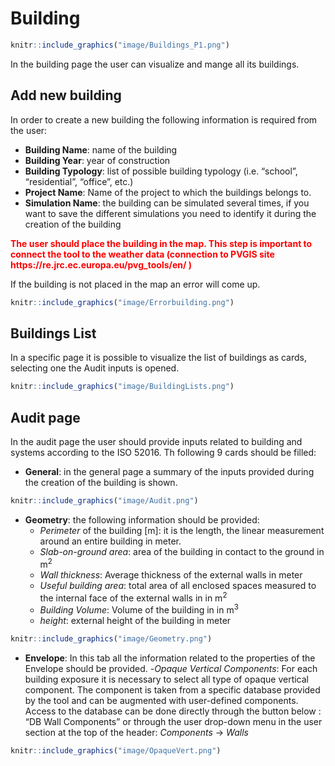 # Building 

```r
knitr::include_graphics("image/Buildings_P1.png")
```

In the building page the user can visualize and mange all its buildings.

## Add new building

In order to create a new building the following information is required from the user: 

  - **Building Name**: name of the building
  - **Building Year**: year of construction
  - **Building Typology**: list of possible building typology (i.e. "school", "residential", "office", etc.)
  - **Project Name**: Name of the project to which the buildings belongs to.
  - **Simulation Name**: the building can be simulated several times, if you want to save the different simulations you need to identify it during the creation of the building

<span style="color:red"> **The user should place the building in the map. This step is important to connect the tool to the weather data (connection to PVGIS site https://re.jrc.ec.europa.eu/pvg_tools/en/ )**</span> 

If the building is not placed in the map an error will come up. 
```r
knitr::include_graphics("image/Errorbuilding.png")
```

## Buildings List

In a specific page it is possible to visualize the list of buildings as cards, selecting one the Audit inputs is opened.

```r
knitr::include_graphics("image/BuildingLists.png")
```

## Audit page


In the audit page the user should provide inputs related to building and systems according to the ISO 52016. Th following 9 cards should be filled: 
  
  - **General**: in the general page a summary of the inputs provided during the creation of the building is shown.

```r
knitr::include_graphics("image/Audit.png")
```

  - **Geometry**: the following information should be provided:
    - *Perimeter* of the building [m]: it is the length, the linear measurement around an entire building in meter.
    - *Slab-on-ground area*: area of the building in contact to the ground in m^2^
    - *Wall thickness*: Average thickness of the external walls in meter
    - *Useful building area*:  total area of all enclosed spaces measured to the internal face of the external walls in in m^2^
    - *Building Volume*: Volume of the building in in m^3^
    - *height*: external height of the building in meter
    
```r
knitr::include_graphics("image/Geometry.png")
```
  
  - **Envelope**: In this tab all the information related to the properties of the Envelope should be provided.
    -*Opaque Vertical Components*: For each building exposure it is necessary to select all type of opaque vertical component. 
    The component is taken from a specific database provided by the tool and can be augmented with user-defined components.  
    Access to the database can be done directly through the button below : "DB Wall Components" or through the user drop-down menu in the user section at the top of the header:
    *Components* -> *Walls*

```r
knitr::include_graphics("image/OpaqueVert.png")
```



